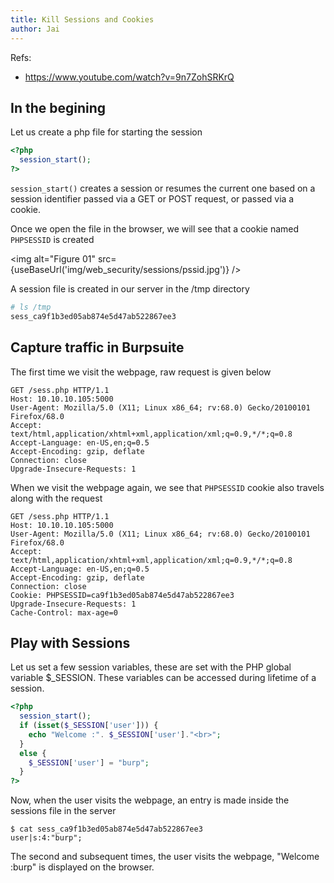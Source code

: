 ```yaml
---
title: Kill Sessions and Cookies
author: Jai
---
```


Refs:
* <https://www.youtube.com/watch?v=9n7ZohSRKrQ>

## In the begining
Let us create a php file for starting the session
```php
<?php
  session_start();
?>
```
`session_start()` creates a session or resumes the current one based on a session identifier passed 
via a GET or POST request, or passed via a cookie.

Once we open the file in the browser, we will see that a cookie named `PHPSESSID` is created

<img alt="Figure 01" src={useBaseUrl('img/web_security/sessions/pssid.jpg')} />

A session file is created in our server in the /tmp directory
```bash
# ls /tmp 
sess_ca9f1b3ed05ab874e5d47ab522867ee3
```
## Capture traffic in Burpsuite

The first time we visit the webpage, raw request is given below
```
GET /sess.php HTTP/1.1
Host: 10.10.10.105:5000
User-Agent: Mozilla/5.0 (X11; Linux x86_64; rv:68.0) Gecko/20100101 Firefox/68.0
Accept: text/html,application/xhtml+xml,application/xml;q=0.9,*/*;q=0.8
Accept-Language: en-US,en;q=0.5
Accept-Encoding: gzip, deflate
Connection: close
Upgrade-Insecure-Requests: 1
```
When we visit the webpage again, we see that `PHPSESSID` cookie also travels along with the 
request

```
GET /sess.php HTTP/1.1
Host: 10.10.10.105:5000
User-Agent: Mozilla/5.0 (X11; Linux x86_64; rv:68.0) Gecko/20100101 Firefox/68.0
Accept: text/html,application/xhtml+xml,application/xml;q=0.9,*/*;q=0.8
Accept-Language: en-US,en;q=0.5
Accept-Encoding: gzip, deflate
Connection: close
Cookie: PHPSESSID=ca9f1b3ed05ab874e5d47ab522867ee3
Upgrade-Insecure-Requests: 1
Cache-Control: max-age=0
```
## Play with Sessions
Let us set a few session variables, these are set with the PHP global variable $_SESSION.
These variables can be accessed during lifetime of a session.

```php
<?php
  session_start();
  if (isset($_SESSION['user'])) {
    echo "Welcome :". $_SESSION['user']."<br>";
  }
  else {
    $_SESSION['user'] = "burp";
  }
?>
```
Now, when the user visits the webpage, an entry is made inside the sessions file in the server
```
$ cat sess_ca9f1b3ed05ab874e5d47ab522867ee3 
user|s:4:"burp";
```
The second and subsequent times, the user visits the webpage, "Welcome :burp" is displayed on the browser.

